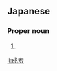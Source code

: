 ==Japanese==
{{ja-kanjitab|なり|ひろ}}

===Proper noun===
{{ja-pos|proper|なりひろ}}

# {{given name|male|lang=ja|sort=なりひろ}}

[[li:成宏]]